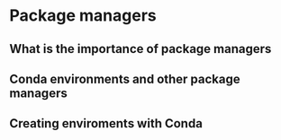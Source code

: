 # Package managers {.unnumbered}

## What is the importance of package managers

## Conda environments and other package managers

## Creating enviroments with Conda
